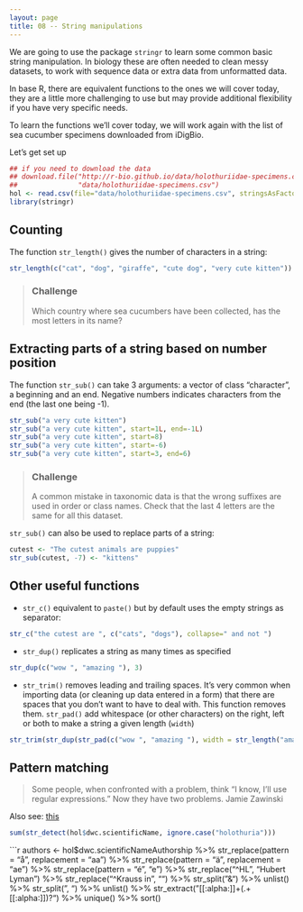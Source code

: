 ```yaml
---
layout: page
title: 08 -- String manipulations
---
```


We are going to use the package `stringr` to learn some common basic string
manipulation. In biology these are often needed to clean messy datasets, to work
with sequence data or extra data from unformatted data.

In base R, there are equivalent functions to the ones we will cover today, they
are a little more challenging to use but may provide additional flexibility if
you have very specific needs.

To learn the functions we'll cover today, we will work again with the list of
sea cucumber specimens downloaded from iDigBio.

Let's get set up

```r
## if you need to download the data
## download.file("http://r-bio.github.io/data/holothuriidae-specimens.csv",
##               "data/holothuriidae-specimens.csv")
hol <- read.csv(file="data/holothuriidae-specimens.csv", stringsAsFactors=FALSE)
library(stringr)
```

## Counting

The function `str_length()` gives the number of characters in a string:

```r
str_length(c("cat", "dog", "giraffe", "cute dog", "very cute kitten"))
```

> ### Challenge
>
> Which country where sea cucumbers have been collected, has the most letters in
> its name?

## Extracting parts of a string based on number position

The function `str_sub()` can take 3 arguments: a vector of class "character", a
beginning and an end. Negative numbers indicates characters from the end (the
last one being -1).

```r
str_sub("a very cute kitten")
str_sub("a very cute kitten", start=1L, end=-1L)
str_sub("a very cute kitten", start=8)
str_sub("a very cute kitten", start=-6)
str_sub("a very cute kitten", start=3, end=6)
```

> ### Challenge
>
> A common mistake in taxonomic data is that the wrong suffixes are used in
>order or class names. Check that the last 4 letters are the same for all this
>dataset.

`str_sub()` can also be used to replace parts of a string:

```r
cutest <- "The cutest animals are puppies"
str_sub(cutest, -7) <- "kittens"
```


## Other useful functions

* `str_c()` equivalent to `paste()` but by default uses the empty strings as
separator:

```r
str_c("the cutest are ", c("cats", "dogs"), collapse=" and not ")
```

* `str_dup()` replicates a string as many times as specified

```r
str_dup(c("wow ", "amazing "), 3)
```

* `str_trim()` removes leading and trailing spaces. It's very common when
  importing data (or cleaning up data entered in a form) that there are spaces
  that you don't want to have to deal with. This function removes
  them. `str_pad()` add whitespace (or other characters) on the right, left or
  both to make a string a given length (`width`)

```r
str_trim(str_dup(str_pad(c("wow ", "amazing "), width = str_length("amazing"), side="right", pad = "!"),  3))
```

## Pattern matching

> Some people, when confronted with a problem, think “I know, I'll use regular
> expressions.”  Now they have two problems.  Jamie Zawinski


Also see: [this](http://www.explainxkcd.com/wiki/index.php/1313:_Regex_Golf)


```r
sum(str_detect(hol$dwc.scientificName, ignore.case("holothuria")))
```

```r
authors <- hol$dwc.scientificNameAuthorship %>% str_replace(pattern = "å", replacement = "aa") %>%
  str_replace(pattern = "ä", replacement = "ae") %>%
  str_replace(pattern = "é", "e") %>%
  str_replace("^HL", "Hubert Lyman") %>%
  str_replace("^Krauss in", "") %>%
  str_split("&") %>% unlist() %>%
  str_split(", ") %>% unlist() %>%
    str_extract("[[:alpha:]]+(.+[[:alpha:]])?") %>%
  unique() %>% sort()
